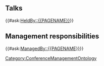 <includeonly>{{METADATA|Keywords={{{HasKeyword|}}}|HasEntityTitle={{{HasEntityTitle}}}|HasEntityBlurb={{{HasEntityBlurb|}}}|HasEntityType=Participant}}
{{Annotation|AnnotationPredicate=HasEmailAddress|AnnotationObjects={{{HasEmailAddress|}}}}}
== Talks ==
{{#ask:[[HeldBy::{{PAGENAME}}]]}}
== Management responsibilities ==
{{#ask:[[ManagedBy::{{PAGENAME}}]]}}
</includeonly>
<noinclude>[[Category:ConferenceManagementOntology]]</noinclude>
